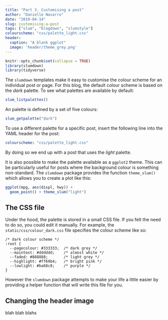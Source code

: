```yaml
---
title: "Part 3. Customising a post"
author: "Danielle Navarro"
date: "2019-04-14"
slug: customising-a-post
tags: ["slum", "blogdown", "slumstyle"]
colourscheme: "css/palette_light.css"
header:
  caption: "A blank ggplot"
  image: 'header/theme_grey.png'
---
```


```r
knitr::opts_chunk$set(collapse = TRUE)
library(slumdown)
library(tidyverse)
```

The `slumdown` templates make it easy to customise the colour scheme for an individual post or page. For this blog, the default colour scheme is based on the *dark* palette. To see what palettes are available by default:


```r
slum_listpalettes()
```

An palette is defined by a set of five colours:

```r
slum_getpalette("dark")
```

To use a different palette for a specific post, insert the following line into the YAML header for the post:

```yaml
colourscheme: "css/palette_light.css"
```

By doing so we end up with a post that uses the *light* palette.

It is also possible to make the palette available as a `ggplot2` theme. This can be particularly useful for posts where the background colour is something non-standard. The `slumdown` package provides the function `theme_slum()` which allows you to create a plot like this: 


```r
ggplot(mpg, aes(displ, hwy)) + 
  geom_point() + theme_slum("light")
```


## The CSS file

Under the hood, the palette is stored in a small CSS file. If you felt the need to do so, you could edit it manually. For example, the `static/css/colour_dark.css` file specifies the colour scheme like so:

```
/* dark colour scheme */
:root {
  --pagecolour: #333333;  /* dark grey */
  --maintext: #dddddd;    /* almost white */
  --faded: #888888;       /* light grey */
  --highlight: #ff69b4;   /* bright pink */
  --lowlight: #ba68c8;    /* purple */
}
```

However the `slumdown` package attempts to make your life a little easier by providing a helper function that will write this file for you. 


## Changing the header image

blah blah blahs
